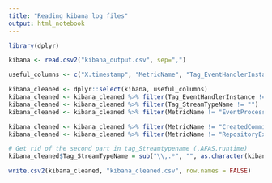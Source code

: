 ---
title: "Reading kibana log files"
output: html_notebook
---

```{r}
library(dplyr)
```


```{r}

kibana <- read.csv2("kibana_output.csv", sep=",")

useful_columns <- c("X.timestamp", "MetricName", "Tag_EventHandlerInstance", "Tag_MC.TrackingId", "Tag_StreamTypeName", "Tag_Type")

kibana_cleaned <- dplyr::select(kibana, useful_columns)
kibana_cleaned <- kibana_cleaned %>% filter(Tag_EventHandlerInstance != "") 
kibana_cleaned <- kibana_cleaned %>% filter(Tag_StreamTypeName != "") 
kibana_cleaned <- kibana_cleaned %>% filter(MetricName != "EventProcessingDelay") 

kibana_cleaned <- kibana_cleaned %>% filter(MetricName != "CreatedCommittable") 
kibana_cleaned <- kibana_cleaned %>% filter(MetricName != "RepositoryExecuteEvent")

# Get rid of the second part in tag_Streamtypename (,AFAS.runtime)
kibana_cleaned$Tag_StreamTypeName = sub("\\,.*", "", as.character(kibana_cleaned$Tag_StreamTypeName))

write.csv2(kibana_cleaned, "kibana_cleaned.csv", row.names = FALSE)

```
